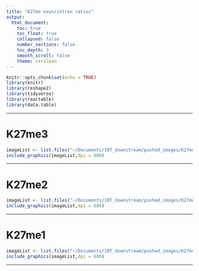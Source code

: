 ```yaml
---
title: "K27me exon/intron ratios"
output:
  html_document:
    toc: true
    toc_float: true
    collapsed: false
    number_sections: false
    toc_depth: 3
    smooth_scroll: false
    theme: cerulean
---
```


```r
knitr::opts_chunk$set(echo = TRUE)
library(knitr)
library(reshape2)
library(tidyverse)
library(reactable)
library(data.table)
```

---

# K27me3
```r
imageList <- list.files("~/Documents/10T_downstream/pushed_images/K27me3/exon_intron_ratios", pattern= "*.png", full.names=T)
include_graphics(imageList,dpi = 600)
```

---

# K27me2
```r
imageList <- list.files("~/Documents/10T_downstream/pushed_images/K27me2/exon_intron_ratios", pattern= "*.png", full.names=T)
include_graphics(imageList,dpi = 600)
```

---

# K27me1
```r
imageList <- list.files("~/Documents/10T_downstream/pushed_images/K27me1/exon_intron_ratios", pattern= "*.png", full.names=T)
include_graphics(imageList,dpi = 600)
```

---